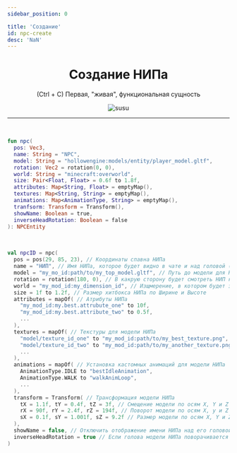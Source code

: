 ```yaml
---
sidebar_position: 0

title: 'Создание'
id: npc-create
desc: 'NaN'
---
```



<div align="center">

# Создание НИПа

(Ctrl + C) Первая, "живая", функциональная сущность

<link rel="preload" as="image" href="@site/static/img/doc/titles/create_npc00101.webp" />
<div className="show" id="mask">

![susu](@site/static/img/doc/titles/create_npc00101.web)

</div>

---

<br />

<div align="left" id="dont-copy">

```kts title="Шаблон"
fun npc(
  pos: Vec3,
  name: String = "NPC",
  model: String = "hollowengine:models/entity/player_model.gltf",
  rotation: Vec2 = rotation(0, 0),
  world: String = "minecraft:overworld",
  size: Pair<Float, Float> = 0.6f to 1.8f,
  attributes: Map<String, Float> = emptyMap(),
  textures: Map<String, String> = emptyMap(),
  animations: Map<AnimationType, String> = emptyMap(),
  tranfsorm: Transform = Transform(),
  showName: Boolean = true,
  inverseHeadRotation: Boolean = false
): NPCEntity
```

<br />

```kts title="Пример"
val npcID = npc(
  pos = pos(29, 85, 23), // Координаты спавна НИПа
  name = "НИП", // Имя НИПа, которое будет видно в чате и над головой (если не отключено отображение Имени над головой)
  model = "my_mo_id:path/to/my_top_model.gltf", // Путь до модели для НИПа
  rotation = rotation(180, 0), // В какрую сторону будет смотреть НИП когда заспавнится по оси pitch и yaw
  world = "my_mod_id:my_dimension_id", // Изщмерение, в котором будет заспавнени НИП
  size = 1f to 1.2f, // Размер хитбокса НИПа по Ширине и Высоте
  attributes = mapOf( // Атрибуты НИПа
    "my_mod_id:my.best.attrubute_one" to 10f,
    "my_mod_id:my.best.attribute_two" to 0.5f,
    ...
  ),
  textures = mapOf( // Текстуры для модели НИПа
    "model/texture_id_one" to "my_mod_id:path/to/my_best_texture.png",
    "model/texture_id_two" to "my_mod_id:path/to/my_another_texture.png",
    ...
  ),
  animations = mapOf( // Установка кастомных анимаций для модели НИПа
    AnimationType.IDLE to "bestIdleAnimation",
    AnimationType.WALK to "walkAnimLoop",
    ...
  ),
  transform = Transform( // Трансформация модели НИПа
    tX = 1.1f, tY = 0.4f, tZ = 3f, // Смещение модели по осям X, Y и Z
    rX = 90f, rY = 2.4f, rZ = 194f, // Поворот модели по осям X, y и Z
    sX = 0.1f, sY = 1.001f, sZ = 9.2f // Размер модели по осям X, Y и Z
  ),
  showName = false, // Отключить отображение имени НИПа над его головой
  inverseHeadRotation = true // Если голова модели НИПа поворачивается некорректно
)
```

</div>

</div>
